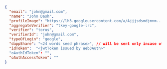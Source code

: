 ```json
{
  "email": "john@gmail.com",
  "name": "John Dash",
  "profileImage": "https://lh3.googleusercontent.com/a/Ajjjsdsmdjmnm...",
  "aggregateVerifier": "tkey-google-lrc",
  "verifier": "torus",
  "verifierId": "john@gmail.com",
  "typeOfLogin": "google",
  "dappShare": "<24 words seed phrase>", // will be sent only incase of custom verifiers
  "idToken":  "<jwtToken issued by Web3Auth>"
  "oAuthIdToken": "",
  "oAuthAccessToken": ""
}
```
